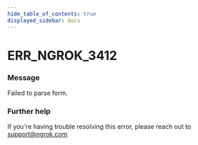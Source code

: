 ```yaml
---
hide_table_of_contents: true
displayed_sidebar: docs
---
```



# ERR_NGROK_3412

### Message

Failed to parse form.

<ErrorDetails error="err_ngrok_3412" />

### Further help

If you're having trouble resolving this error, please reach out to [support@ngrok.com](mailto:support@ngrok.com?subject=Help%20with%20ERR_NGROK_3412)

